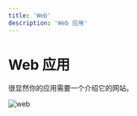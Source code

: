 ```yaml
---
title: 'Web'
description: 'Web 应用'
---
```


# Web 应用

很显然你的应用需要一个介绍它的网站。

![web](https://www.next-forge.com/_next/image?url=%2F_next%2Fstatic%2Fmedia%2Fweb.51d93514.png&w=1200&q=75)